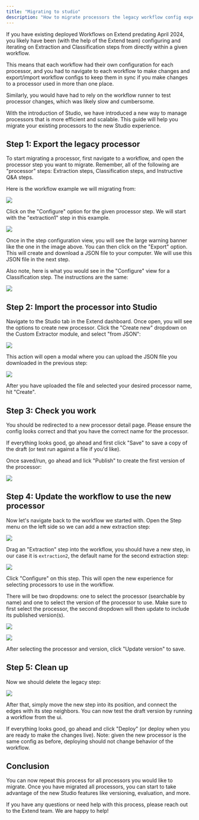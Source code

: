 ```yaml
---
title: "Migrating to studio"
description: "How to migrate processors the legacy workflow config experience to the studio"
---
```


If you have existing deployed Workflows on Extend predating April 2024, you likely have been (with the help of the Extend team)
configuring and iterating on Extraction and Classification steps from directly within a given workflow.

This means that each workflow had their own configuration for each processor, and you had to navigate to each workflow to make changes and export/import
workflow configs to keep them in sync if you make changes to a processor used in more than one place.

Similarly, you would have had to rely on the workflow runner to test processor changes, which was likely slow and cumbersome.

With the introduction of Studio, we have introduced a new way to manage processors that is more efficient and scalable. 
This guide will help you migrate your existing processors to the new Studio experience.

## Step 1: Export the legacy processor

To start migrating a processor, first navigate to a workflow, and open the processor step you want to migrate. 
Remember, all of the following are "processor" steps: Extraction steps, Classification steps, and Instructive Q&A steps.

Here is the workflow example we will migrating from:

![](/images/studio/migration_workflow.png)

Click on the "Configure" option for the given processor step. We will start with the "extraction1" step in this example.

![](/images/studio/legacy_exractor.png)

Once in the step configuration view, you will see the large warning banner like the one in the image above.
You can then click on the "Export" option. This will create and download a JSON file to your computer. We will use this JSON file in the next step.

Also note, here is what you would see in the "Configure" view for a Classification step. The instructions are the same:

![](/images/studio/legacy_classifier.png)

## Step 2: Import the processor into Studio

Navigate to the Studio tab in the Extend dashboard. Once open, you will see the options to create new processor.
Click the "Create new" dropdown on the Custom Extractor module, and select "from JSON":

![](/images/studio/import_cta.png)

This action will open a modal where you can upload the JSON file you downloaded in the previous step:

![](/images/studio/create_from_import.png)

After you have uploaded the file and selected your desired processor name, hit "Create".

## Step 3: Check you work

You should be redirected to a new processor detail page. Please ensure the config looks correct and that you have the correct name for the processor.

If everything looks good, go ahead and first click "Save" to save a copy of the draft (or test run against a file if you'd like).

Once saved/run, go ahead and lick "Publish" to create the first version of the processor:

![](/images/studio/publish_after_import.png)

## Step 4: Update the workflow to use the new processor

Now let's navigate back to the workflow we started with. Open the Step menu on the left side so we can add a new extraction step:

![](/images/studio/step_create.png)

Drag an "Extraction" step into the workflow, you should have a new step, in our case it is `extraction2`, the default name for the second extraction step:

![](/images/studio/new_extraction_step.png)

Click "Configure" on this step. This will open the new experience for selecting processors to use in the workflow.

There will be two dropdowns: one to select the processor (searchable by name) and one to select the version of the processor to use. Make sure to first select the processor, the second dropdown will then update to include its published version(s).

![](/images/studio/dp_select.png)

![](/images/studio/version_select.png)

After selecting the processor and version, click "Update version" to save.

## Step 5: Clean up

Now we should delete the legacy step:

![](/images/studio/delete_legacy.png)

After that, simply move the new step into its position, and connect the edges with its step neighbors. You can now test the draft version by running a workflow from the ui.

If everything looks good, go ahead and click "Deploy" (or deploy when you are ready to make the changes live). Note: given the new processor is the same config as before, deploying should not change behavior of the workflow.

## Conclusion

You can now repeat this process for all processors you would like to migrate. Once you have migrated all processors, you can start to take advantage of the new Studio features like versioning, evaluation, and more.

If you have any questions or need help with this process, please reach out to the Extend team. We are happy to help!